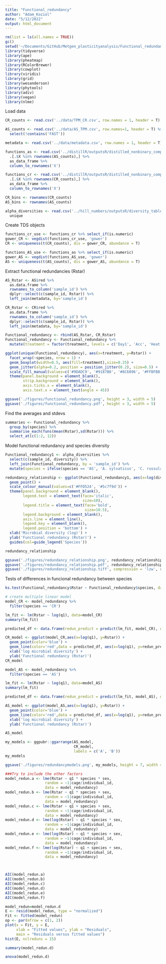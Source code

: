 ```yaml
---
title: "Functional_redundancy"
author: "Adam_Koziol"
date: "5/12/2022"
output: html_document
---
```


```r
rm(list = ls(all.names = TRUE))
gc()
setwd('~/Documents/GitHub/Metgen_plasticityanalysis/Functional_redundancy')
library(tidyverse)
library(ape)
library(pheatmap)
library(RColorBrewer)
library(cowplot)
library(viridis) 
library(grid)
library(wesanderson)
library(phytools)
library(adiv)
library(vegan)
library(nlme)
```
Load data
```r
CR_counts <- read.csv('../data/TPM_CR.csv', row.names = 1, header = T)

AS_counts <- read.csv('../data/AS_TPM.csv', row.names=1, header = T) %>%
  select(!contains('FAST'))

metadata <- read.csv('../data/metadata.csv', row.names = 1, header = T)

functions_as <- read.csv('../distillR/outputsR/distilled_nonbinary_compounds_AS.csv', sep=',') %>%
  .[.$X %in% rownames(AS_counts),] %>%
  as_data_frame %>% 
  column_to_rownames('X')

functions_cr <- read.csv('../distillR/outputsR/distilled_nonbinary_compounds_CR.csv', sep=',') %>%
  .[.$X %in% rownames(CR_counts),] %>% 
  as_data_frame %>% 
  column_to_rownames('X')

CR_bins <- rownames(CR_counts)
AS_bins <- rownames(AS_counts)

alpha_diversities <- read.csv('../hill_numbers/outputsR/diversity_table.csv', row.names=1) %>%
  unique

```
Create TDS objects
```r
functions_cr_use <- functions_cr %>% select_if(is.numeric)
gower_CR <- vegdist(functions_cr_use, 'gower')
CR <- uniqueness(t(CR_counts), dis = gower_CR, abundance = T)

functions_AS_use <- functions_as %>% select_if(is.numeric)
gower_AS <- vegdist(functions_AS_use, 'gower')
AS <- uniqueness(t(AS_counts), dis = gower_AS, abundance = T)

```
Extract functional redundancies (Rstar)
```r
AS_Rstar <- AS$red %>%
  as.data.frame %>%
  rownames_to_column('sample_id') %>%
  dplyr::select(c(sample_id, Rstar)) %>%
  left_join(metadata, by='sample_id')

CR_Rstar <- CR$red %>%
  as.data.frame %>%
  rownames_to_column('sample_id') %>%
  dplyr::select(c(sample_id, Rstar)) %>%
  left_join(metadata, by='sample_id')

Functional_redundancy <- rbind(AS_Rstar, CR_Rstar)
Functional_redundancy <- Functional_redundancy %>% 
  mutate(treatment = factor(treatment, levels = c('Day1', 'Acc', 'Heat', 'Cold', 'Diet')))

```

```r
ggplot(unique(Functional_redundancy), aes(x=treatment, y=Rstar)) +
  facet_wrap(~species, nrow = 1) +
  geom_boxplot(width=0.5, aes(fill=treatment),size=0.25) +
  geom_jitter(alpha=0.2, position = position_jitter(0.2), size=0.5) +
  scale_fill_manual(values=c('#9DADC9', '#9187B0', '#8C6896', '#FFBFB8', '#FFD2B8', '#FFECCF')) +
  theme(panel.background = element_blank(),
        strip.background = element_blank(),
        axis.ticks.x = element_blank(),
        axis.text.x = element_text(angle = 45))

ggsave('./figures/functional_redundancy.png', height = 3, width = 5)
ggsave('./figures/functional_redundancy.pdf', height = 3, width = 5)
```

Find the averages and stdevs
```r
summaries <- Functional_redundancy %>%
  group_by(species) %>%
  summarise_each(funs(mean(Rstar),sd(Rstar))) %>%
  select_at(c(1:2, 12))
```
Model functional redundancy and species diversity

```r
Functional_redundancy1 <- alpha_diversities %>%
  select(c(sample_id, diversity)) %>%
  left_join(Functional_redundancy, by = 'sample_id') %>%
  mutate(species = ifelse(species == 'AS', 'A. sylvaticus', 'C. russula'))

redundancy_relationship <- ggplot(Functional_redundancy1, aes(x=log(diversity), y=Rstar, colour=species)) +
  geom_point() +
  scale_colour_manual(values=c('#FFD524', '#5c7f9d')) +
  theme(panel.background = element_blank(),
        legend.text = element_text(face='italic',
                                   size=10),
        legend.title = element_text(face='bold',
                                    size=10.5),
        legend.background = element_blank(),
        axis.line = element_line(),
        legend.key = element_blank(),
        legend.position = 'bottom') +
  xlab('Microbial diversity (log)') +
  ylab('Functional redundancy (Rstar)') +
  guides(col=guide_legend('Species'))

redundancy_relationship

ggsave('./figures/redundancy_relationship.png', redundancy_relationship, height = 3, width = 5)
ggsave('./figures/redundancy_relationship.pdf', redundancy_relationship, height = 3, width = 5)
ggsave('./figures/redundancy_relationship.tiff', compression = 'lzw', redundancy_relationship, height = 3, width = 5)
```
Tests of differences in funcional redundancy between species
```r
ks.test(Functional_redundancy$Rstar ~ Functional_redundancy$species, data=Functional_redundancy)
```


```r
# create multiple linear model
model_CR <- model_redundancy %>%
  filter(species == 'CR')

lm_fit <- lm(Rstar ~ log(q1), data=model_CR)
summary(lm_fit)

predicted_df <- data.frame(redun_predict = predict(lm_fit, model_CR), q1=model_CR$q1)

CR_model <- ggplot(model_CR,aes(x=log(q1), y=Rstar)) + 
  geom_point(color='blue') +
  geom_line(color='red',data = predicted_df, aes(x=log(q1), y=redun_predict))  +
  xlab('log microbial diversity') +
  ylab('Functional redundancy (Rstar)')
CR_model
```

```r
model_AS <- model_redundancy %>%
  filter(species == 'AS')

lm_fit <- lm(Rstar ~ log(q1), data=model_AS)
summary(lm_fit)

predicted_df <- data.frame(redun_predict = predict(lm_fit, model_AS), q1=model_AS$q1)

AS_model <- ggplot(model_AS,aes(x=log(q1), y=Rstar)) + 
  geom_point(color='blue') +
  geom_line(color='red',data = predicted_df, aes(x=log(q1), y=redun_predict)) +
  xlab('log microbial diversity') +
  ylab('Functional redundancy (Rstar)')

AS_model
```

```r
my_models <- ggpubr::ggarrange(AS_model,
                               CR_model,
                               labels = c('A', 'B'))
my_models

ggsave('./figures/redundancymodels.png', my_models, height = 7, width = 10)
```



```r
###Try to include the other factors 
model_redun.a <- lme(Rstar ~ q1 * species * sex,
                  random = ~1|cage/individual_id,
                  data = model_redundancy)
model_redun.b <- lme(Rstar ~ q1 * species + sex,
                  random = ~1|cage/individual_id,
                  data = model_redundancy)
model_redun.c <- lme(Rstar ~ q1 + species + sex,
                  random = ~1|cage/individual_id,
                  data = model_redundancy)
model_redun.d <- lme(log(Rstar) ~ q1 * species * sex,
                  random = ~1|cage/individual_id,
                  data = model_redundancy)
model_redun.e <- lme(log(Rstar) ~ q1 * species + sex,
                  random = ~1|cage/individual_id,
                  data = model_redundancy)
model_redun.f <- lme(log(Rstar) ~ q1 + species + sex,
                  random = ~1|cage/individual_id,
                  data = model_redundancy)



AIC(model_redun.a)
AIC(model_redun.b)
AIC(model_redun.c)
AIC(model_redun.d)
AIC(model_redun.e)
AIC(model_redun.f)
```

```r
model_redun=model_redun.d
E <- resid(model_redun, type = "normalized")
Fit <- fitted(model_redun)
op <- par(mfrow = c(1, 2))
plot(x = Fit, y = E,
     xlab = "Fitted values", ylab = "Residuals",
     main = "Residuals versus fitted values")
hist(E, nclreduns = 15)
```

```r
summary(model_redun.d)
```

```r
anova(model_redun.d)
```







